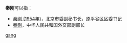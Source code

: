 '''秦刚'''可以指：
* [[秦刚_(1954年)|秦刚 (1954年)]]，北京市委副秘书长，原平谷区区委书记
* [[秦刚|秦刚]]，中华人民共和国外交部副部长

{{disambig}}

[[Category:二字秦姓人名消歧义|gang]]